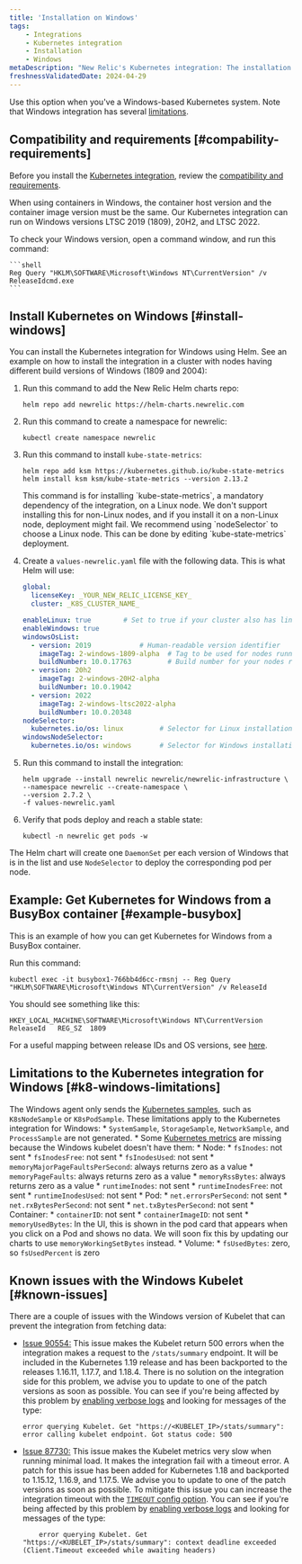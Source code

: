 ```yaml
---
title: 'Installation on Windows'
tags:
    - Integrations
    - Kubernetes integration
    - Installation
    - Windows
metaDescription: "New Relic's Kubernetes integration: The installation of Kubernetes on Windows"
freshnessValidatedDate: 2024-04-29
---
```


Use this option when you've a Windows-based Kubernetes system. Note that Windows integration has several [limitations](#k8-windows-limitations).


## Compatibility and requirements [#compability-requirements]

Before you install the [Kubernetes integration](/docs/integrations/kubernetes-integration/get-started/introduction-kubernetes-integration), review the [compatibility and requirements](/docs/integrations/kubernetes-integration/get-started/kubernetes-integration-compatibility-requirements).

<Callout variant="important">
When using containers in Windows, the container host version and the container image version must be the same. Our Kubernetes integration can run on Windows versions LTSC 2019 (1809), 20H2, and LTSC 2022.
</Callout>

To check your Windows version, open a command window, and run this command:

    ```shell
    Reg Query "HKLM\SOFTWARE\Microsoft\Windows NT\CurrentVersion" /v
    ReleaseIdcmd.exe
    ```


## Install Kubernetes on Windows [#install-windows]

You can install the Kubernetes integration for Windows using Helm. See an example on how to install the integration in a cluster with nodes having different build versions of Windows (1809 and 2004):

1. Run this command to add the New Relic Helm charts repo:

    ```shell
    helm repo add newrelic https://helm-charts.newrelic.com
    ```

2. Run this command to create a namespace for newrelic:

    ```shell
    kubectl create namespace newrelic
    ```

3. Run this command to install `kube-state-metrics`:

    ```shell
    helm repo add ksm https://kubernetes.github.io/kube-state-metrics
    helm install ksm ksm/kube-state-metrics --version 2.13.2
    ```
    <Callout variant="important">
    This command is for installing `kube-state-metrics`, a mandatory dependency of the integration, on a Linux node. We don't support installing this for non-Linux nodes, and if you install it on a non-Linux node, deployment might fail. We recommend using `nodeSelector` to choose a Linux node. This can be done by editing `kube-state-metrics` deployment. 
    </Callout>

4. Create a `values-newrelic.yaml` file with the following data. This is what Helm will use:

    ```yaml
    global:
      licenseKey: _YOUR_NEW_RELIC_LICENSE_KEY_
      cluster: _K8S_CLUSTER_NAME_
    
    enableLinux: true        # Set to true if your cluster also has linux nodes
    enableWindows: true
    windowsOsList:
      - version: 2019            # Human-readable version identifier
        imageTag: 2-windows-1809-alpha  # Tag to be used for nodes running the windows version above
        buildNumber: 10.0.17763         # Build number for your nodes running the version above. Used as a selector.
      - version: 20h2
        imageTag: 2-windows-20H2-alpha
        buildNumber: 10.0.19042
      - version: 2022
        imageTag: 2-windows-ltsc2022-alpha
        buildNumber: 10.0.20348
    nodeSelector:
      kubernetes.io/os: linux         # Selector for Linux installation.
    windowsNodeSelector:
      kubernetes.io/os: windows       # Selector for Windows installation.
    ```

5. Run this command to install the integration:

    ```shell
    helm upgrade --install newrelic newrelic/newrelic-infrastructure \
    --namespace newrelic --create-namespace \
    --version 2.7.2 \
    -f values-newrelic.yaml
    ```

6. Verify that pods deploy and reach a stable state:

    ```shell
    kubectl -n newrelic get pods -w
    ```

The Helm chart will create one `DaemonSet` per each version of Windows that is in the list and use `NodeSelector` to deploy the corresponding pod per node.


## Example: Get Kubernetes for Windows from a BusyBox container [#example-busybox]

This is an example of how you can get Kubernetes for Windows from a BusyBox container.

Run this command:

```shell
kubectl exec -it busybox1-766bb4d6cc-rmsnj -- Reg Query
"HKLM\SOFTWARE\Microsoft\Windows NT\CurrentVersion" /v ReleaseId
```

You should see something like this:

```shell
HKEY_LOCAL_MACHINE\SOFTWARE\Microsoft\Windows NT\CurrentVersion
ReleaseId	REG_SZ	1809
```

For a useful mapping between release IDs and OS versions, see [here](https://hub.docker.com/_/microsoft-windows-servercore).


## Limitations to the Kubernetes integration for Windows [#k8-windows-limitations]

The Windows agent only sends the [Kubernetes samples](/docs/kubernetes-pixie/kubernetes-integration/understand-use-data/find-use-your-kubernetes-data/#event-types), such as `K8sNodeSample` or `K8sPodSample`. These limitations apply to the Kubernetes integration for Windows:
    * `SystemSample`, `StorageSample`, `NetworkSample`, and `ProcessSample` are not generated.
    * Some [Kubernetes metrics](/docs/integrations/kubernetes-integration/understand-use-data/understand-use-data#metrics) are missing because the Windows kubelet doesn't have them:
        * Node:
            * `fsInodes`: not sent
            * `fsInodesFree`: not sent
            * `fsInodesUsed`: not sent
            * `memoryMajorPageFaultsPerSecond`: always returns zero as a value
            * `memoryPageFaults`: always returns zero as a value
            * `memoryRssBytes`: always returns zero as a value
            * `runtimeInodes`: not sent
            * `runtimeInodesFree`: not sent
            * `runtimeInodesUsed`: not sent
        * Pod:
            * `net.errorsPerSecond`: not sent
            * `net.rxBytesPerSecond`: not sent
            * `net.txBytesPerSecond`: not sent
        * Container:
            * `containerID`: not sent
            * `containerImageID`: not sent
            * `memoryUsedBytes`: In the UI, this is shown in the pod card that appears when you click on a Pod and shows no data. We will soon fix this by updating our charts to use `memoryWorkingSetBytes` instead.
        * Volume:
            * `fsUsedBytes`: zero, so `fsUsedPercent` is zero

## Known issues with the Windows Kubelet [#known-issues]

There are a couple of issues with the Windows version of Kubelet that can prevent the integration from fetching data:

* [Issue 90554:](https://github.com/kubernetes/kubernetes/pull/90554) This issue makes the Kubelet return 500 errors when the integration makes a request to the `/stats/summary` endpoint. It will be included in the Kubernetes 1.19 release and has been backported to the releases 1.16.11, 1.17.7, and 1.18.4. There is no solution on the integration side for this problem, we advise you to update to one of the patch versions as soon as possible. You can see if you're being affected by this problem by [enabling verbose logs](/docs/kubernetes-pixie/kubernetes-integration/advanced-configuration/get-logs-version/#verbose-logging) and looking for messages of the type:

    ```shell
    error querying Kubelet. Get "https://<KUBELET_IP>/stats/summary": error calling kubelet endpoint. Got status code: 500
    ```

* [Issue 87730:](https://github.com/kubernetes/kubernetes/pull/87730) This issue makes the Kubelet metrics very slow when running minimal load. It makes the integration fail with a timeout error. A patch for this issue has been added for Kubernetes 1.18 and backported to 1.15.12, 1.16.9, and 1.17.5. We advise you to update to one of the patch versions as soon as possible. To mitigate this issue you can increase the integration timeout with the [`TIMEOUT` config option](/docs/integrations/kubernetes-integration/installation/kubernetes-integration-install-configure#kube-state-metrics-timeout-change). You can see if you're being affected by this problem by [enabling verbose logs](/docs/kubernetes-pixie/kubernetes-integration/advanced-configuration/get-logs-version/#verbose-logging) and looking for messages of the type:

    ```shell
        error querying Kubelet. Get "https://<KUBELET_IP>/stats/summary": context deadline exceeded (Client.Timeout exceeded while awaiting headers)
    ```

